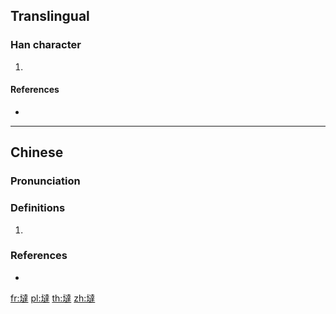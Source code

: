 {{character info/new}}
{{also|垯}}
==Translingual==

===Han character===
{{Han char|rn=32|rad=土|as=12|sn=15|four=|canj=GYGQ|ids=⿰土達}}

# {{defn|Han|sort=土12}}

====References====
* {{Han ref|kx=0240.301|hdz=10485.110|uh=58B6|ud=22710}}

----

==Chinese==
{{zh-forms|s=垯}}

===Pronunciation===
{{zh-pron
|m=dā
|c=daat3,daat6
|cat=
}}

===Definitions===
{{zh-hanzi}}

# {{rfdef|zh}}

===References===
* {{R:yue:Jyutping Database}}

[[fr:墶]]
[[pl:墶]]
[[th:墶]]
[[zh:墶]]